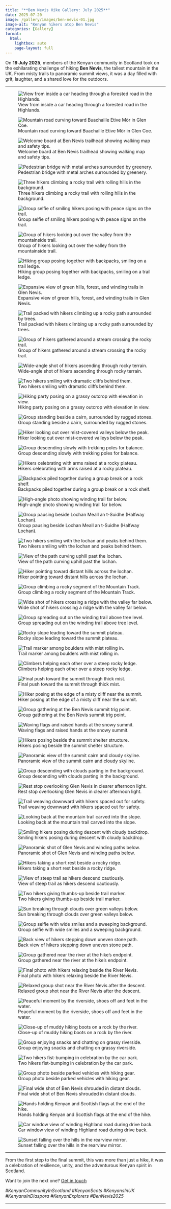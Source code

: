 ```yaml
---
title: "**Ben Nevis Hike Gallery: July 2025**"
date: 2025-07-20
image: /gallery/images/ben-nevis-01.jpg
image-alt: "Kenyan hikers atop Ben Nevis"
categories: [Gallery]
format:
  html:
    lightbox: auto
    page-layout: full
---
```


On **19 July 2025**, members of the Kenyan community in Scotland took on the exhilarating challenge of hiking **Ben Nevis**, the tallest mountain in the UK. From misty trails to panoramic summit views, it was a day filled with grit, laughter, and a shared love for the outdoors.

---

::: {layout-ncol=3}

![View from inside a car heading through a forested road in the Highlands.](/gallery/images/ben-nevis-01.jpg){group="bennevis" description="Driving through lush green forests on the way to Fort William."}

![Mountain road curving toward Buachaille Etive Mòr in Glen Coe.](/gallery/images/ben-nevis-02.jpg){group="bennevis" description="Scenic approach to Glen Coe with Buachaille Etive Mòr ahead."}

![Welcome board at Ben Nevis trailhead showing walking map and safety tips.](/gallery/images/ben-nevis-03.jpg){group="bennevis" description="Ben Nevis visitor board with route map and safety information."}

![Pedestrian bridge with metal arches surrounded by greenery.](/gallery/images/ben-nevis-04.jpg){group="bennevis" description="Crossing the River Nevis footbridge at the hike’s start point."}

![Three hikers climbing a rocky trail with rolling hills in the background.](/gallery/images/ben-nevis-05.jpg){group="bennevis" description="Early climb with hikers ascending through the rolling highlands."}

![Group selfie of smiling hikers posing with peace signs on the trail.](/gallery/images/ben-nevis-06.jpg){group="bennevis" description="Smiles and peace signs—spirits high on the mountain trail!"}

![Group of hikers looking out over the valley from the mountainside trail.](/gallery/images/ben-nevis-07.jpg){group="bennevis" description="Hikers pause to admire the lush valley views from the trail."}

![Hiking group posing together with backpacks, smiling on a trail ledge.](/gallery/images/ben-nevis-08.jpg){group="bennevis" description="A cheerful group break mid-way, soaking in the mountain air."}

![Expansive view of green hills, forest, and winding trails in Glen Nevis.](/gallery/images/ben-nevis-09.jpg){group="bennevis" description="A panoramic view of the Nevis valley and surrounding forests."}

![Trail packed with hikers climbing up a rocky path surrounded by trees.](/gallery/images/ben-nevis-10.jpg){group="bennevis" description="Crowds of hikers tackling the rocky ascent trail toward the summit."}

![Group of hikers gathered around a stream crossing the rocky trail.](/gallery/images/ben-nevis-11.jpg){group="bennevis" description="Resting near a bubbling stream midway up the mountain."}

![Wide-angle shot of hikers ascending through rocky terrain.](/gallery/images/ben-nevis-12.jpg){group="bennevis" description="Climbers navigating uneven terrain as the mist rolls in."}

![Two hikers smiling with dramatic cliffs behind them.](/gallery/images/ben-nevis-13.jpg){group="bennevis" description="Beaming faces with scenic views in the background."}

![Hiking party posing on a grassy outcrop with elevation in view.](/gallery/images/ben-nevis-14.jpg){group="bennevis" description="Mid-hike group shot with lush green slopes below."}

![Group standing beside a cairn, surrounded by rugged stones.](/gallery/images/ben-nevis-15.jpg){group="bennevis" description="Taking a breather beside a historic waymarker on the trail."}

![Hiker looking out over mist-covered valleys below the peak.](/gallery/images/ben-nevis-16.jpg){group="bennevis" description="Quiet reflection as the clouds drift over the Highlands."}

![Group descending slowly with trekking poles for balance.](/gallery/images/ben-nevis-17.jpg){group="bennevis" description="Making their way down as sunlight peeks through the fog."}

![Hikers celebrating with arms raised at a rocky plateau.](/gallery/images/ben-nevis-18.jpg){group="bennevis" description="Victory pose near the summit with hands stretched skyward."}

![Backpacks piled together during a group break on a rock shelf.](/gallery/images/ben-nevis-19.jpg){group="bennevis" description="Gear down and rest time before the final ascent."}

![High-angle photo showing winding trail far below.](/gallery/images/ben-nevis-20.jpg){group="bennevis" description="Looking back at the path already conquered — elevation pride."}

![Group pausing beside Lochan Meall an t-Suidhe (Halfway Lochan).](/gallery/images/ben-nevis-21.jpg){group="bennevis" description="Taking a scenic break beside the tranquil Halfway Lochan."}

![Two hikers smiling with the lochan and peaks behind them.](/gallery/images/ben-nevis-22.jpg){group="bennevis" description="Beaming faces with dramatic Highland backdrops."}

![View of the path curving uphill past the lochan.](/gallery/images/ben-nevis-23.jpg){group="bennevis" description="Winding trail climbing above the Halfway Lochan under clear skies."}

![Hiker pointing toward distant hills across the lochan.](/gallery/images/ben-nevis-24.jpg){group="bennevis" description="Appreciating the view from one of the highest freshwater lochs in the UK."}

![Group climbing a rocky segment of the Mountain Track.](/gallery/images/ben-nevis-25.jpg){group="bennevis" description="Focused climb as the terrain becomes more challenging."}

![Wide shot of hikers crossing a ridge with the valley far below.](/gallery/images/ben-nevis-26.jpg){group="bennevis" description="Commanding views over Glen Nevis as hikers press on."}

![Group spreading out on the winding trail above tree level.](/gallery/images/ben-nevis-27.jpg){group="bennevis" description="Above the treeline and into the rugged upper slopes."}

![Rocky slope leading toward the summit plateau.](/gallery/images/ben-nevis-28.jpg){group="bennevis" description="Trekking through loose scree and jagged rock paths."}

![Trail marker among boulders with mist rolling in.](/gallery/images/ben-nevis-29.jpg){group="bennevis" description="Following cairns through the final stretch toward the summit."}

![Climbers helping each other over a steep rocky ledge.](/gallery/images/ben-nevis-30.jpg){group="bennevis" description="Teamwork in action — navigating one of the steeper segments safely."}

![Final push toward the summit through thick mist.](/gallery/images/ben-nevis-31.jpg){group="bennevis" description="Approaching the top with visibility fading — determination in the air."}

![Hiker posing at the edge of a misty cliff near the summit.](/gallery/images/ben-nevis-32.jpg){group="bennevis" description="Capturing a proud moment above the clouds."}

![Group gathering at the Ben Nevis summit trig point.](/gallery/images/ben-nevis-33.jpg){group="bennevis" description="Reaching the highest point in the UK — pure joy and triumph."}

![Waving flags and raised hands at the snowy summit.](/gallery/images/ben-nevis-34.jpg){group="bennevis" description="Kenyan pride flying high on Ben Nevis!"}

![Hikers posing beside the summit shelter structure.](/gallery/images/ben-nevis-35.jpg){group="bennevis" description="Huddled around the stone shelter marking a successful ascent."}

![Panoramic view of the summit cairn and cloudy skyline.](/gallery/images/ben-nevis-36.jpg){group="bennevis" description="Standing on the rooftop of Britain — cold, cloudy, and incredible."}

![Group descending with clouds parting in the background.](/gallery/images/ben-nevis-37.jpg){group="bennevis" description="Beginning the journey back down through shifting weather."}

![Rest stop overlooking Glen Nevis in clearer afternoon light.](/gallery/images/ben-nevis-38.jpg){group="bennevis" description="Well-earned pause with stunning views of the valley below."}

![Trail weaving downward with hikers spaced out for safety.](/gallery/images/ben-nevis-39.jpg){group="bennevis" description="Descending in sequence across steep, rocky terrain."}

![Looking back at the mountain trail carved into the slope.](/gallery/images/ben-nevis-40.jpg){group="bennevis" description="Appreciating the journey — the trail that led to the summit."}

![Smiling hikers posing during descent with cloudy backdrop.](/gallery/images/ben-nevis-41.jpg){group="bennevis" description="A cheerful moment on the way down — tired but triumphant."}

![Panoramic shot of Glen Nevis and winding paths below.](/gallery/images/ben-nevis-42.jpg){group="bennevis" description="Breathtaking views stretch across Glen Nevis from high above."}

![Hikers taking a short rest beside a rocky ridge.](/gallery/images/ben-nevis-43.jpg){group="bennevis" description="Recharging with a quick break near the ridgeline."}

![View of steep trail as hikers descend cautiously.](/gallery/images/ben-nevis-44.jpg){group="bennevis" description="Navigating the final steep segments of the rocky trail."}

![Two hikers giving thumbs-up beside trail marker.](/gallery/images/ben-nevis-45.jpg){group="bennevis" description="Posing with pride beside a key trail waypoint."}

![Sun breaking through clouds over green valleys below.](/gallery/images/ben-nevis-46.jpg){group="bennevis" description="Sunlight slices through the mist, lighting the Highland floor."}

![Group selfie with wide smiles and a sweeping background.](/gallery/images/ben-nevis-47.jpg){group="bennevis" description="United in the joy of accomplishment — group selfie time!"}

![Back view of hikers stepping down uneven stone path.](/gallery/images/ben-nevis-48.jpg){group="bennevis" description="Focused descent on rugged terrain, one careful step at a time."}

![Group gathered near the river at the hike’s endpoint.](/gallery/images/ben-nevis-49.jpg){group="bennevis" description="Crossing the final footbridge — journey complete!"}

![Final photo with hikers relaxing beside the River Nevis.](/gallery/images/ben-nevis-50.jpg){group="bennevis" description="Celebrating a full-circle hike with well-deserved rest and smiles."}

![Relaxed group shot near the River Nevis after the descent.](/gallery/images/ben-nevis-51.jpg){group="bennevis" description="Smiles all around — the hike ends in high spirits."}

![Peaceful moment by the riverside, shoes off and feet in the water.](/gallery/images/ben-nevis-52.jpg){group="bennevis" description="Cooling down in the refreshing waters of the River Nevis."}

![Close-up of muddy hiking boots on a rock by the river.](/gallery/images/ben-nevis-53.jpg){group="bennevis" description="Proof of the trek — worn boots and satisfied feet."}

![Group enjoying snacks and chatting on grassy riverside.](/gallery/images/ben-nevis-54.jpg){group="bennevis" description="Post-hike picnic vibes with laughter and stories."}

![Two hikers fist-bumping in celebration by the car park.](/gallery/images/ben-nevis-55.jpg){group="bennevis" description="A final fist bump seals the day’s adventure."}

![Group photo beside parked vehicles with hiking gear.](/gallery/images/ben-nevis-56.jpg){group="bennevis" description="Packed up and proud — mission accomplished."}

![Final wide shot of Ben Nevis shrouded in distant clouds.](/gallery/images/ben-nevis-57.jpg){group="bennevis" description="Looking back at the mighty mountain — until next time!"}

![Hands holding Kenyan and Scottish flags at the end of the hike.](/gallery/images/ben-nevis-58.jpg){group="bennevis" description="Flags raised with pride — a celebration of identity and adventure."}

![Car window view of winding Highland road during drive back.](/gallery/images/ben-nevis-59.jpg){group="bennevis" description="Heading home through scenic Highland roads after a big day."}

![Sunset falling over the hills in the rearview mirror.](/gallery/images/ben-nevis-60.jpg){group="bennevis" description="Golden light signals the end of an unforgettable journey."}

:::

---

From the first step to the final summit, this was more than just a hike, it was a celebration of resilience, unity, and the adventurous Kenyan spirit in Scotland.

Want to join the next one? [Get in touch](/contact.qmd)

*#KenyanCommunityInScotland #KenyanScots #KenyansInUK #KenyansInDiaspora #KenyanExplorers #BenNevis2025*

---